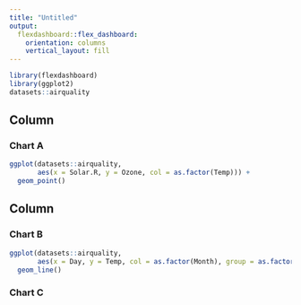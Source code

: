 ```yaml
---
title: "Untitled"
output: 
  flexdashboard::flex_dashboard:
    orientation: columns
    vertical_layout: fill
---
```


```r
library(flexdashboard)
library(ggplot2)
datasets::airquality

```

Column {data-width=650}
-----------------------------------------------------------------------

### Chart A

```r
ggplot(datasets::airquality,
       aes(x = Solar.R, y = Ozone, col = as.factor(Temp))) +
  geom_point()

```

Column {data-width=350}
-----------------------------------------------------------------------

### Chart B

```r

ggplot(datasets::airquality,
       aes(x = Day, y = Temp, col = as.factor(Month), group = as.factor(Month))) +
  geom_line()
```

### Chart C

```r

```


